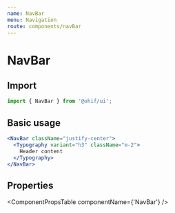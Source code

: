 ```yaml
---
name: NavBar
menu: Navigation
route: components/navBar
---
```



# NavBar

## Import

```javascript
import { NavBar } from '@ohif/ui';
```

## Basic usage

```jsx live
<NavBar className="justify-center">
  <Typography variant="h3" className="m-2">
    Header content
  </Typography>
</NavBar>
```

## Properties

<ComponentPropsTable componentName={'NavBar'} />
